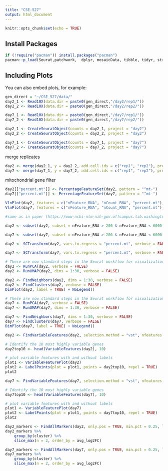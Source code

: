```yaml
---
title: "CSE-527"
output: html_document
---
```


```r
knitr::opts_chunk$set(echo = TRUE)
```

## Install Packages

```r

if (!require("pacman")) install.packages("pacman")
pacman::p_load(Seurat,patchwork,  dplyr, mosaicData, tibble, tidyr, stringr, purrr)
```

## Including Plots

You can also embed plots, for example:

```r

gen_direct = "~/CSE_527/data/"
day2_1 <- Read10X(data.dir = paste0(gen_direct,"/day2/rep1/"))
day2_2 <- Read10X(data.dir = paste0(gen_direct,"/day2/rep2/"))

day7_1 <- Read10X(data.dir = paste0(gen_direct,"/day7/rep1/"))
day7_2 <- Read10X(data.dir = paste0(gen_direct,"/day7/rep2/"))

```

```r

day2_1 <- CreateSeuratObject(counts = day2_1, project = "day2")
day2_2 <- CreateSeuratObject(counts = day2_2, project = "day2")

day7_1 <- CreateSeuratObject(counts = day7_1, project = "day7")
day7_2 <- CreateSeuratObject(counts = day7_2, project = "day7")


```

merge replicates

```r

day2 <- merge(day2_1, y = day2_2, add.cell.ids = c("rep1", "rep2"), project = "day2")
day7 <- merge(day7_1, y = day7_2, add.cell.ids = c("rep1", "rep2"), project = "day7")

```

mitochondrial gene filter

```r

day2[["percent.mt"]] <- PercentageFeatureSet(day2, pattern = "^mt-")
day7[["percent.mt"]] <- PercentageFeatureSet(day7, pattern = "^mt-")

VlnPlot(day2, features = c("nFeature_RNA", "nCount_RNA", "percent.mt"), ncol = 3)
VlnPlot(day7, features = c("nFeature_RNA", "nCount_RNA", "percent.mt"), ncol = 3)

```

```r

#same as in paper (https://www-ncbi-nlm-nih-gov.offcampus.lib.washington.edu/pmc/articles/PMC7033731/)

day2 <- subset(day2, subset = nFeature_RNA > 200 & nFeature_RNA < 6000 & percent.mt < 5)

day7 <- subset(day7, subset = nFeature_RNA > 200 & nFeature_RNA < 6000 & percent.mt < 5)

```

```r

day2 <- SCTransform(day2, vars.to.regress = "percent.mt", verbose = FALSE)

day7 <- SCTransform(day7, vars.to.regress = "percent.mt", verbose = FALSE)
```


```r

# These are now standard steps in the Seurat workflow for visualization and clustering
day2 <- RunPCA(day2, verbose = FALSE)
day2 <- RunUMAP(day2, dims = 1:30, verbose = FALSE)

day2 <- FindNeighbors(day2, dims = 1:30, verbose = FALSE)
day2 <- FindClusters(day2, verbose = FALSE)
DimPlot(day2, label = TRUE) + NoLegend()

```


```r

# These are now standard steps in the Seurat workflow for visualization and clustering
day7 <- RunPCA(day7, verbose = FALSE)
day7 <- RunUMAP(day7, dims = 1:30, verbose = FALSE)

day7 <- FindNeighbors(day7, dims = 1:30, verbose = FALSE)
day7 <- FindClusters(day7, verbose = FALSE)
DimPlot(day7, label = TRUE) + NoLegend()

```



```r

day2 <- FindVariableFeatures(day2, selection.method = "vst", nfeatures = 2000)

# Identify the 10 most highly variable genes
day2top10 <- head(VariableFeatures(day2), 10)

# plot variable features with and without labels
plot1 <- VariableFeaturePlot(day2)
plot2 <- LabelPoints(plot = plot1, points = day2top10, repel = TRUE)
plot2

```


```r

day7 <- FindVariableFeatures(day7, selection.method = "vst", nfeatures = 2000)

# Identify the 10 most highly variable genes
day7top10 <- head(VariableFeatures(day7), 10)

# plot variable features with and without labels
plot1 <- VariableFeaturePlot(day7)
plot2 <- LabelPoints(plot = plot1, points = day7top10, repel = TRUE)
plot2

```




```r

day2_markers <- FindAllMarkers(day2, only.pos = TRUE, min.pct = 0.25, logfc.threshold = 0.25)
day2_markers %>%
    group_by(cluster) %>%
    slice_max(n = 2, order_by = avg_log2FC)

```



```r

day7_markers <- FindAllMarkers(day7, only.pos = TRUE, min.pct = 0.25, logfc.threshold = 0.25)
day7_markers %>%
    group_by(cluster) %>%
    slice_max(n = 2, order_by = avg_log2FC)

```



